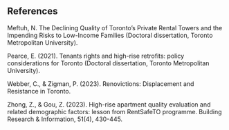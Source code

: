 ## References

Meftuh, N. The Declining Quality of Toronto’s Private Rental Towers and the Impending Risks to Low-Income Families (Doctoral dissertation, Toronto Metropolitan University).

Pearce, E. (2021). Tenants rights and high-rise retrofits: policy considerations for Toronto (Doctoral dissertation, Toronto Metropolitan University).

Webber, C., & Zigman, P. (2023). Renovictions: Displacement and Resistance in Toronto.

Zhong, Z., & Gou, Z. (2023). High-rise apartment quality evaluation and related demographic factors: lesson from RentSafeTO programme. Building Research & Information, 51(4), 430-445.
